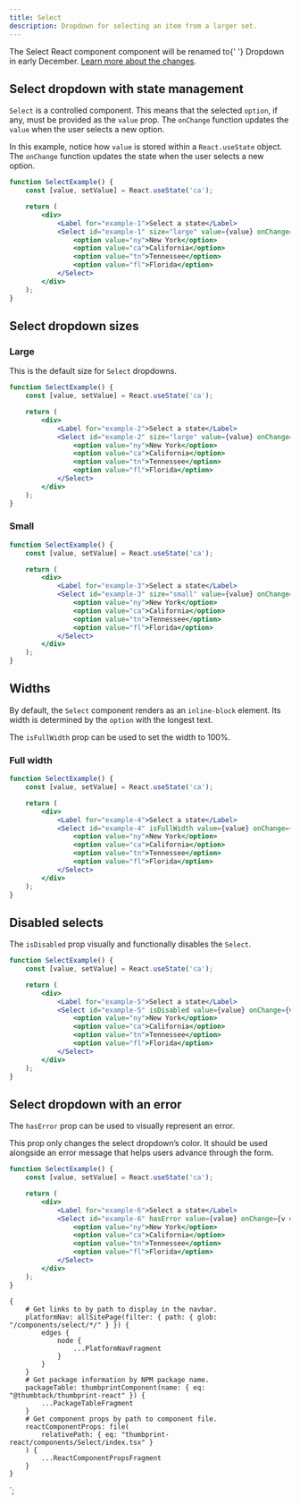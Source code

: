 ```yaml
---
title: Select
description: Dropdown for selecting an item from a larger set.
---
```



<ComponentHeader data={props.data} />

<Alert type="warning" title="This component will be renamed">
    The <InlineCode>Select</InlineCode> React component component will be renamed to{' '}
    <InlineCode>Dropdown</InlineCode> in early December.
    <a href="https://github.com/thumbtack/thumbprint/issues/566">Learn more about the changes</a>.
</Alert>

## Select dropdown with state management

`Select` is a controlled component. This means that the selected `option`, if any, must be provided as the `value` prop. The `onChange` function updates the `value` when the user selects a new option.

In this example, notice how `value` is stored within a `React.useState` object. The `onChange` function updates the state when the user selects a new option.

```jsx
function SelectExample() {
    const [value, setValue] = React.useState('ca');

    return (
        <div>
            <Label for="example-1">Select a state</Label>
            <Select id="example-1" size="large" value={value} onChange={v => setValue(v)}>
                <option value="ny">New York</option>
                <option value="ca">California</option>
                <option value="tn">Tennessee</option>
                <option value="fl">Florida</option>
            </Select>
        </div>
    );
}
```

## Select dropdown sizes

### Large

This is the default size for `Select` dropdowns.

```jsx
function SelectExample() {
    const [value, setValue] = React.useState('ca');

    return (
        <div>
            <Label for="example-2">Select a state</Label>
            <Select id="example-2" size="large" value={value} onChange={v => setValue(v)}>
                <option value="ny">New York</option>
                <option value="ca">California</option>
                <option value="tn">Tennessee</option>
                <option value="fl">Florida</option>
            </Select>
        </div>
    );
}
```

### Small

```jsx
function SelectExample() {
    const [value, setValue] = React.useState('ca');

    return (
        <div>
            <Label for="example-3">Select a state</Label>
            <Select id="example-3" size="small" value={value} onChange={v => setValue(v)}>
                <option value="ny">New York</option>
                <option value="ca">California</option>
                <option value="tn">Tennessee</option>
                <option value="fl">Florida</option>
            </Select>
        </div>
    );
}
```

## Widths

By default, the `Select` component renders as an `inline-block` element. Its width is determined by the `option` with the longest text.

The `isFullWidth` prop can be used to set the width to 100%.

### Full width

```jsx
function SelectExample() {
    const [value, setValue] = React.useState('ca');

    return (
        <div>
            <Label for="example-4">Select a state</Label>
            <Select id="example-4" isFullWidth value={value} onChange={v => setValue(v)}>
                <option value="ny">New York</option>
                <option value="ca">California</option>
                <option value="tn">Tennessee</option>
                <option value="fl">Florida</option>
            </Select>
        </div>
    );
}
```

## Disabled selects

The `isDisabled` prop visually and functionally disables the `Select`.

```jsx
function SelectExample() {
    const [value, setValue] = React.useState('ca');

    return (
        <div>
            <Label for="example-5">Select a state</Label>
            <Select id="example-5" isDisabled value={value} onChange={v => setValue(v)}>
                <option value="ny">New York</option>
                <option value="ca">California</option>
                <option value="tn">Tennessee</option>
                <option value="fl">Florida</option>
            </Select>
        </div>
    );
}
```

## Select dropdown with an error

The `hasError` prop can be used to visually represent an error.

This prop only changes the select dropdown’s color. It should be used alongside an error message that helps users advance through the form.

```jsx
function SelectExample() {
    const [value, setValue] = React.useState('ca');

    return (
        <div>
            <Label for="example-6">Select a state</Label>
            <Select id="example-6" hasError value={value} onChange={v => setValue(v)}>
                <option value="ny">New York</option>
                <option value="ca">California</option>
                <option value="tn">Tennessee</option>
                <option value="fl">Florida</option>
            </Select>
        </div>
    );
}
```

<ComponentFooter data={props.data} />

    {
        # Get links to by path to display in the navbar.
        platformNav: allSitePage(filter: { path: { glob: "/components/select/*/" } }) {
            edges {
                node {
                    ...PlatformNavFragment
                }
            }
        }
        # Get package information by NPM package name.
        packageTable: thumbprintComponent(name: { eq: "@thumbtack/thumbprint-react" }) {
            ...PackageTableFragment
        }
        # Get component props by path to component file.
        reactComponentProps: file(
            relativePath: { eq: "thumbprint-react/components/Select/index.tsx" }
        ) {
            ...ReactComponentPropsFragment
        }
    }
`;
